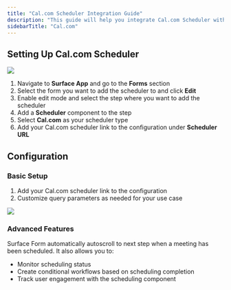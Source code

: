 ```yaml
---
title: "Cal.com Scheduler Integration Guide"
description: "This guide will help you integrate Cal.com Scheduler with Surface Products"
sidebarTitle: "Cal.com"
---
```


## Setting Up Cal.com Scheduler

<Frame>
    <img src="/images/integrations/calendly/1.png" />
</Frame>

1. Navigate to **Surface App** and go to the **Forms** section
2. Select the form you want to add the scheduler to and click **Edit**
3. Enable edit mode and select the step where you want to add the scheduler
4. Add a **Scheduler** component to the step
5. Select **Cal.com** as your scheduler type
6. Add your Cal.com scheduler link to the configuration under **Scheduler URL**

## Configuration

### Basic Setup
1. Add your Cal.com scheduler link to the configuration
2. Customize query parameters as needed for your use case

<Frame>
    <img src="/images/integrations/cal.com/1.png" />
</Frame>

### Advanced Features

Surface Form automatically autoscroll to next step when a meeting has been scheduled. It also allows you to:
- Monitor scheduling status
- Create conditional workflows based on scheduling completion
- Track user engagement with the scheduling component
